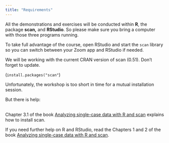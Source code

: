 ```yaml
---
title: "Requirements"
---
```


All the demonstrations and exercises will be conducted within **R**, the package **scan,** and **RStudio**. So please make sure you bring a computer with those three programs running.

To take full advantage of the course, open RStudio and start the `scan` library so you can switch between your Zoom app and RStudio if needed.

We will be working with the current CRAN version of scan (0.51). Don't forget to update.

(`install.packages("scan"`)

Unfortunately, the workshop is too short in time for a mutual installation session.

But there is help:

\
Chapter 3.1 of the book [Analyzing single-case data with R and scan](https://jazznbass.github.io/scan-Book/the-scan-package.html#installing-the-scan-package) explains how to install scan.

If you need further help on R and RStudio, read the Chapters 1 and 2 of the book [Analyzing single-case data with R and scan](https://jazznbass.github.io/scan-Book/).
